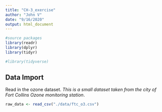 ```yaml
---
title: "CH-3_exercise"
author: "John V"
date: "9/16/2020"
output: html_document
---
```


```r
#source packages
library(readr)
library(dplyr)
library(tidyr)

#library(tidyverse)
```

## Data Import

Read in the ozone dataset.  *This is a small dataset taken from the city of Fort Collins Ozone monitoring station*.

```r
raw_data <- read_csv("./data/ftc_o3.csv")

```
